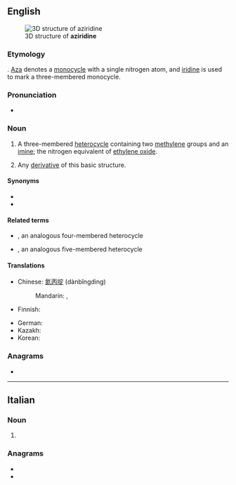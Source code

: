 ==English==
[[Image:Aziridine3d.png|thumb|3D structure of '''aziridine''']]

===Etymology===
{{prefix|en|aza|iridine}}. [[aza|Aza]] denotes a [[monocycle]] with a single nitrogen atom, and [[iridine]] is used to mark a three-membered monocycle.

===Pronunciation===
* {{IPA|en|/əˈzɪɹɪdiːn/}}

===Noun===
{{wikipedia}}
{{en-noun}}

# {{lb|en|organic compound}} A three-membered [[heterocycle]] containing two [[methylene]] groups and an [[imine]]; the nitrogen equivalent of [[ethylene oxide]].
# {{lb|en|by extension}} Any [[derivative]] of this basic structure.

====Synonyms====
* {{l|en|ethyleneimine}}
* {{l|en|azacyclopropane}}

====Related terms====
* {{l|en|azetidine}}, an analogous four-membered heterocycle
* {{l|en|azolidine}}, an analogous five-membered heterocycle

====Translations====
{{trans-top|three-membered heterocycle}}
* Chinese: [[氮丙啶]] (dànbǐngdìng)
*: Mandarin: {{t|cmn|環乙亞胺}}, {{t|cmn|环乙亚胺|tr=huányǐyààn}}
* Finnish: {{t|fi|etyleeni-imiini}}
{{trans-mid}}
* German: {{t|de|Ethylenimin|n}}
* Kazakh: {{t|kk|азиридин}}
* Korean: {{t|ko|에틸렌이민}}
{{trans-bottom}}

===Anagrams===
* {{anagrams|en|a=adeiiinrz|diazirine}}

----

==Italian==

===Noun===
{{head|it|noun plural form|g=f}}

# {{plural of|it|aziridina}}

===Anagrams===
* {{l|it|indiziare}}
* {{l|it|indizierà}}